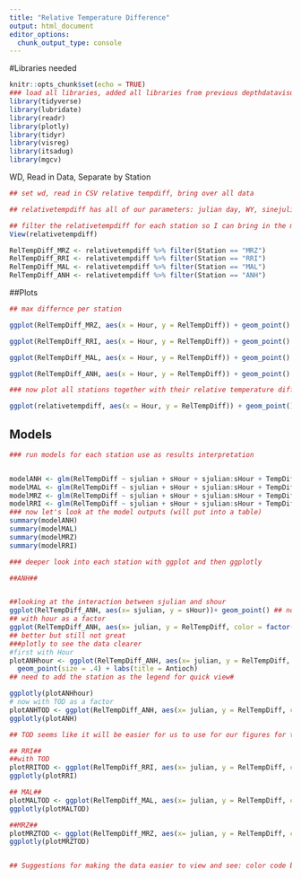```yaml
---
title: "Relative Temperature Difference"
output: html_document
editor_options: 
  chunk_output_type: console
---
```

#Libraries needed

```r
knitr::opts_chunk$set(echo = TRUE)
### load all libraries, added all libraries from previous depthdatavisualiztion.rmd whether we necessarily needed them or not.
library(tidyverse)
library(lubridate)
library(readr)
library(plotly)
library(tidyr)
library(visreg)
library(itsadug)
library(mgcv)

```

WD, Read in Data, Separate by Station
```r
## set wd, read in CSV relative tempdiff, bring over all data

## relativetempdiff has all of our parameters: julian day, WY, sinejulian, sinehour etc and is the correct timeframe

## filter the relativetempdiff for each station so I can bring in the models or try the models first
View(relativetempdiff)

RelTempDiff_MRZ <- relativetempdiff %>% filter(Station == "MRZ")
RelTempDiff_RRI <- relativetempdiff %>% filter(Station == "RRI")
RelTempDiff_MAL <- relativetempdiff %>% filter(Station == "MAL")
RelTempDiff_ANH <- relativetempdiff %>% filter(Station == "ANH")

```



##Plots
```r

## max differnce per station

ggplot(RelTempDiff_MRZ, aes(x = Hour, y = RelTempDiff)) + geom_point() 

ggplot(RelTempDiff_RRI, aes(x = Hour, y = RelTempDiff)) + geom_point()

ggplot(RelTempDiff_MAL, aes(x = Hour, y = RelTempDiff)) + geom_point()

ggplot(RelTempDiff_ANH, aes(x = Hour, y = RelTempDiff)) + geom_point()

### now plot all stations together with their relative temperature difference

ggplot(relativetempdiff, aes(x = Hour, y = RelTempDiff)) + geom_point() + facet_wrap(~Station)

```



## Models
```r
### run models for each station use as results interpretation


modelANH <- glm(RelTempDiff ~ sjulian + sHour + sjulian:sHour + TempDiffLag , data = RelTempDiff_ANH)
modelMAL <- glm(RelTempDiff ~ sjulian + sHour + sjulian:sHour + TempDiffLag , data = RelTempDiff_MAL)
modelMRZ <- glm(RelTempDiff ~ sjulian + sHour + sjulian:sHour + TempDiffLag , data = RelTempDiff_MRZ)
modelRRI <- glm(RelTempDiff ~ sjulian + sHour + sjulian:sHour + TempDiffLag , data = RelTempDiff_RRI)
### now let's look at the model outputs (will put into a table)
summary(modelANH)
summary(modelMAL)
summary(modelMRZ)
summary(modelRRI)

### deeper look into each station with ggplot and then ggplotly

##ANH##


##looking at the interaction between sjulian and shour
ggplot(RelTempDiff_ANH, aes(x= sjulian, y = sHour))+ geom_point() ## not a great plot
## with hour as a factor
ggplot(RelTempDiff_ANH, aes(x= julian, y = RelTempDiff, color = factor(Hour)))+ geom_point(size = .4)
## better but still not great
###plotly to see the data clearer
#first with Hour
plotANHhour <- ggplot(RelTempDiff_ANH, aes(x= julian, y = RelTempDiff, color = factor(Hour)))+ 
  geom_point(size = .4) + labs(title = Antioch) 
## need to add the station as the legend for quick view#

ggplotly(plotANHhour)
# now with TOD as a factor 
plotANHTOD <- ggplot(RelTempDiff_ANH, aes(x= julian, y = RelTempDiff, color = factor(TOD)))+ geom_point(size = .4)
ggplotly(plotANH)

## TOD seems like it will be easier for us to use for our figures for the viewers, but the models will be run hourly

## RRI##
##with TOD
plotRRITOD <- ggplot(RelTempDiff_RRI, aes(x= julian, y = RelTempDiff, color = factor(TOD)))+ geom_point(size = .4)
ggplotly(plotRRI)

## MAL##
plotMALTOD <- ggplot(RelTempDiff_MAL, aes(x= julian, y = RelTempDiff, color = factor(TOD)))+ geom_point(size = .4)
ggplotly(plotMALTOD)

##MRZ##
plotMRZTOD <- ggplot(RelTempDiff_MRZ, aes(x= julian, y = RelTempDiff, color = factor(TOD)))+ geom_point(size = .4)
ggplotly(plotMRZTOD)


## Suggestions for making the data easier to view and see: color code by TOD (change groups) add a loess line with gmsmooth
```


